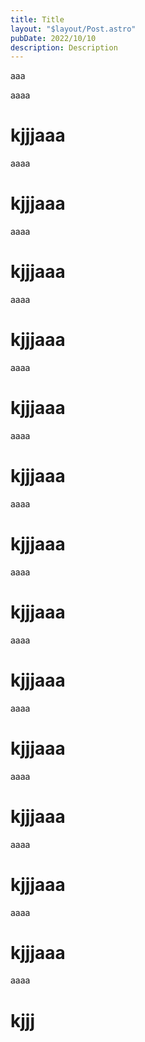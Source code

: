 ```yaml
---
title: Title
layout: "$layout/Post.astro"
pubDate: 2022/10/10
description: Description
---
```


aaa

aaaa

# kjjjaaa

aaaa

# kjjjaaa

aaaa

# kjjjaaa

aaaa

# kjjjaaa

aaaa

# kjjjaaa

aaaa

# kjjjaaa

aaaa

# kjjjaaa

aaaa

# kjjjaaa

aaaa

# kjjjaaa

aaaa

# kjjjaaa

aaaa

# kjjjaaa

aaaa

# kjjjaaa

aaaa

# kjjjaaa

aaaa

# kjjj
